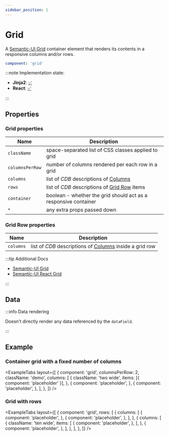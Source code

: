 ```yaml
---
sidebar_position: 1
---
```



# Grid

A [Semantic-UI Grid](https://semantic-ui.com/collections/grid.html#/definition) container element that
renders its contents in a responsive columns and/or rows.

```yaml
component: 'grid'
```

:::note Implementation state:

- **Jinja2**: [✅](https://github.com/oarepo/oarepo-ui/blob/invenio-3.5-jinja/oarepo_ui/templates/oarepo_ui/components/components.html.jinja2#L2)
- **React**: [✅](https://github.com/oarepo/react-generative-ui/blob/master/src/components/structural/Grid.tsx)

:::

## Properties

### Grid properties

| Name            | Description                                                          |
| --------------- | -------------------------------------------------------------------- |
| `className`     | space-separated list of CSS classes applied to grid                  |
| `columnsPerRow` | number of columns rendered per each row in a grid                    |
| `columns`       | list of _CDB_ descriptions of [Columns](grid/column#properties)      |
| `rows`          | list of _CDB_ descriptions of [Grid Row](#grid-row-properties) items |
| `container`     | boolean - whether the grid should act as a responsive container      |
| `*`             | any extra props passed down                                          |

### Grid Row properties

| Name      | Description                                                                       |
| --------- | --------------------------------------------------------------------------------- |
| `columns` | list of _CDB_ descriptions of [Columns](grid/column#properties) inside a grid row |

:::tip Additional Docs

- [Semantic-UI Grid](https://semantic-ui.com/collections/grid.html#/definition)
- [Semantic-UI React Grid](https://react.semantic-ui.com/collections/grid/)

:::

## Data

:::info Data rendering

Doesn't directly render any data referenced by the `dataField`.

:::

## Example

### Container grid with a fixed number of columns

<ExampleTabs
  layout={[
    {
      component: 'grid',
      columnsPerRow: 2,
      className: 'demo',
      columns: [
        {
          className: 'two wide',
          items: [{ component: 'placeholder' }],
        },
        {
          component: 'placeholder',
        },
        {
          component: 'placeholder',
        },
      ],
    },
  ]}
/>

### Grid with rows

<ExampleTabs
  layout={[
    {
      component: 'grid',
      rows: [
        {
          columns: [
            {
              component: 'placeholder',
            },
            {
              component: 'placeholder',
            },
          ],
        },
        {
          columns: [
            {
              className: 'ten wide',
              items: [
                {
                  component: 'placeholder',
                },
              ],
            },
            {
              component: 'placeholder',
            },
          ],
        },
      ],
    },
  ]}
/>
